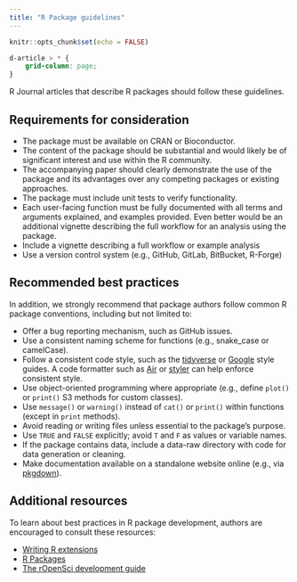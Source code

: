 ```yaml
---
title: "R Package guidelines"
---
```


```r
knitr::opts_chunk$set(echo = FALSE)
```

```css
d-article > * {
    grid-column: page;
}
```

R Journal articles that describe R packages should follow these guidelines.

## Requirements for consideration

* The package must be available on CRAN or Bioconductor.
* The content of the package should be substantial and would likely be of significant interest and use within the R community.
* The accompanying paper should clearly demonstrate the use of the package and its advantages over any competing packages or existing approaches. 
* The package must include unit tests to verify functionality.
* Each user-facing function must be fully documented with all terms and arguments explained, and examples provided. Even better would be an additional vignette describing the full workflow for an analysis using the package. 
* Include a vignette describing a full workflow or example analysis
* Use a version control system (e.g., GitHub, GitLab, BitBucket, R-Forge)

## Recommended best practices

In addition, we strongly recommend that package authors follow common R package conventions, including but not limited to:

* Offer a bug reporting mechanism, such as GitHub issues.
* Use a consistent naming scheme for functions (e.g., snake_case or camelCase).  
* Follow a consistent code style, such as the [tidyverse](https://style.tidyverse.org/) or [Google](https://google.github.io/styleguide/Rguide.html) style guides. A code formatter such as [Air](https://posit-dev.github.io/air/) or [styler](https://styler.r-lib.org/) can help enforce consistent style.
* Use object-oriented programming where appropriate (e.g., define `plot()` or `print()` S3 methods for custom classes).  
* Use `message()` or `warning()` instead of `cat()` or `print()` within functions (except in `print` methods).  
* Avoid reading or writing files unless essential to the package's purpose.  
* Use `TRUE` and `FALSE` explicitly; avoid `T` and `F` as values or variable names.  
* If the package contains data, include a data-raw directory with code for data generation or cleaning.  
* Make documentation available on a standalone website online (e.g., via [pkgdown](https://pkgdown.r-lib.org/)).

## Additional resources

To learn about best practices in R package development, authors are encouraged to consult these resources:

* [Writing R extensions](https://cran.r-project.org/doc/manuals/r-devel/R-exts.html)
* [R Packages](https://r-pkgs.org/)
* [The rOpenSci development guide](https://stats-devguide.ropensci.org/)
